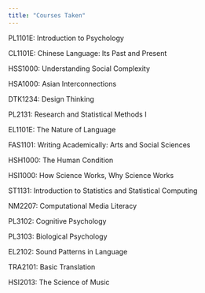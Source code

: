 ---
title: "Courses Taken"
---
PL1101E: Introduction to Psychology

CL1101E: Chinese Language: Its Past and Present

HSS1000: Understanding Social Complexity

HSA1000: Asian Interconnections

DTK1234: Design Thinking

PL2131: Research and Statistical Methods I

EL1101E: The Nature of Language

FAS1101: Writing Academically: Arts and Social Sciences

HSH1000: The Human Condition

HSI1000: How Science Works, Why Science Works

ST1131: Introduction to Statistics and Statistical Computing

NM2207: Computational Media Literacy

PL3102: Cognitive Psychology

PL3103: Biological Psychology

EL2102: Sound Patterns in Language

TRA2101: Basic Translation

HSI2013: The Science of Music